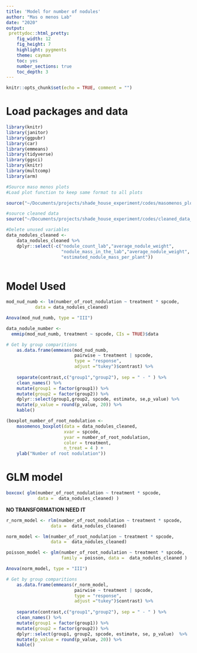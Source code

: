 ```yaml
---
title: 'Model for number of nodules'
author: "Mas o menos Lab"
date: "2020"
output: 
 prettydoc::html_pretty:
    fig_width: 12
    fig_height: 7
    highlight: pygments
    theme: cayman   
    toc: yes
    number_sections: true
    toc_depth: 3
---
```


```r
knitr::opts_chunk$set(echo = TRUE, comment = "")
```

# Load packages and data
```r
library(knitr)
library(janitor)
library(ggpubr)
library(car)
library(emmeans)
library(tidyverse)
library(ggsci)
library(knitr)
library(multcomp)
library(arm)
```


```r
#Source maso menos plots
#Load plot function to keep same format to all plots

source("~/Documents/projects/shade_house_experiment/codes/masomenos_plot.R")
```

```r
#source cleaned data
source("~/Documents/projects/shade_house_experiment/codes/cleaned_data_nodules.R")
```

```r
#Delete unused variables
data_nodules_cleaned <- 
    data_nodules_cleaned %>% 
    dplyr::select(-c("nodule_count_lab","average_nodule_weight",
                     "nodule_mass_in_the_lab","average_nodule_weight",
                     "estimated_nodule_mass_per_plant"))
    
```




# Model Used
```r
mod_nud_numb <- lm(number_of_root_nodulation ~ treatment * spcode, 
           data = data_nodules_cleaned)

Anova(mod_nud_numb, type = "III")
```



```r
data_nodule_number <- 
  emmip(mod_nud_numb, treatment ~ spcode, CIs = TRUE)$data 

# Get by group comparitions
    as.data.frame(emmeans(mod_nud_numb,
    					  pairwise ~ treatment | spcode,
    					  type = "response", 
    					  adjust ="tukey")$contrast) %>% 
  
    separate(contrast,c("group1","group2"), sep = " - " ) %>% 
    clean_names() %>% 
    mutate(group1 = factor(group1)) %>%
    mutate(group2 = factor(group2)) %>% 
    dplyr::select(group1,group2, spcode, estimate, se,p_value) %>% 
    mutate(p_value = round(p_value, 20)) %>% 
    kable()
```
```r
(boxplot_number_of_root_nodulation <- 
    masomenos_boxplot(data = data_nodules_cleaned,
                      xvar = spcode,
                      yvar = number_of_root_nodulation, 
                      color = treatment,
                      n_treat = 4 ) +
    ylab("Number of root nodulation"))
```


# GLM model

```r
boxcox( glm(number_of_root_nodulation ~ treatment * spcode, 
            data =  data_nodules_cleaned) )
```
__NO TRANSFORMATION NEED IT__



```r
r_norm_model <- rlm(number_of_root_nodulation ~ treatment * spcode,
                 data =  data_nodules_cleaned)
```

```r
norm_model <- lm(number_of_root_nodulation ~ treatment * spcode,
                 data =  data_nodules_cleaned)
```


```r
poisson_model <- glm(number_of_root_nodulation ~ treatment * spcode, 
                     family = poisson, data =  data_nodules_cleaned )
```


```r
Anova(norm_model, type = "III")
```

```r
# Get by group comparitions
    as.data.frame(emmeans(r_norm_model,
    					  pairwise ~ treatment | spcode,
    					  type = "response", 
    					  adjust ="tukey")$contrast) %>% 
  
    separate(contrast,c("group1","group2"), sep = " - " ) %>% 
    clean_names() %>% 
    mutate(group1 = factor(group1)) %>%
    mutate(group2 = factor(group2)) %>% 
    dplyr::select(group1, group2, spcode, estimate, se, p_value)  %>%
    mutate(p_value = round(p_value, 20)) %>% 
    kable()
```



